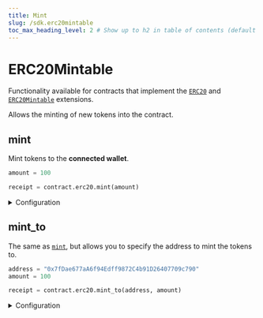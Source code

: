 ```yaml
---
title: Mint
slug: /sdk.erc20mintable
toc_max_heading_level: 2 # Show up to h2 in table of contents (default is up to h3)
---
```


# ERC20Mintable

Functionality available for contracts that implement the
[`ERC20`](/solidity/extensions/erc20) and
[`ERC20Mintable`](/solidity/extensions/erc20mintable) extensions.

Allows the minting of new tokens into the contract.

## mint

Mint tokens to the **connected wallet**.

```python
amount = 100

receipt = contract.erc20.mint(amount)
```

<details>
  <summary>Configuration</summary>
  <div>

#### amount

The amount of tokens to mint.

Must be a `float`.

```python
tx_result = contract.erc20.mint(
  # highlight-next-line
  1.5,
)
```

</div>
</details>

## mint_to

The same as [`mint`](#mint), but allows you to specify the address to mint the tokens to.

```python
address = "0x7fDae677aA6f94Edff9872C4b91D26407709c790"
amount = 100

receipt = contract.erc20.mint_to(address, amount)
```

<details>
  <summary>Configuration</summary>
  <div>

#### to

The wallet address to mint the tokens to.

Must be a `string`.

```python
tx_result = contract.erc20.mint_to(
  # highlight-next-line
  "{{wallet_address}}",
  1.5
)
```

#### amount

The number of tokens to mint.

Must be a `float`.

```python
tx_result = contract.erc20.mint_to(
  "{{wallet_address}}",
  # highlight-next-line
  1.5
)
```

</div>
</details>
